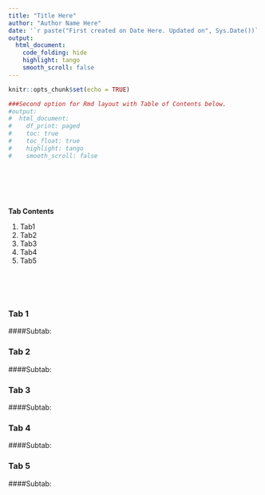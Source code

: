 ```yaml
---
title: "Title Here"
author: "Author Name Here"
date: '`r paste("First created on Date Here. Updated on", Sys.Date())`'
output:
  html_document:
    code_folding: hide
    highlight: tango
    smooth_scroll: false
---
```





```r
knitr::opts_chunk$set(echo = TRUE)

###Second option for Rmd layout with Table of Contents below.
#output:
#  html_document:
#    df_print: paged
#    toc: true
#    toc_float: true
#    highlight: tango
#    smooth_scroll: false
```

<br/>  
<br/>    

## {.tabset .tabset-fade}

**Tab Contents**

1. Tab1
2. Tab2
3. Tab3
4. Tab4
5. Tab5

<br/>  
<br/>    

### Tab 1  

####Subtab:     

### Tab 2  

####Subtab:     

### Tab 3  

####Subtab:     

### Tab 4  

####Subtab:     

### Tab 5  

####Subtab:     

